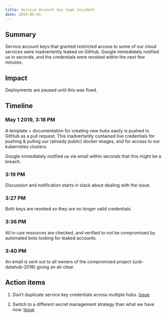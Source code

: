 ```yaml
---
title: Service Account key leak incident
date: 2019-05-01 
---
```


## Summary

Service account keys that granted restricted access
to some of our cloud services were inadvertently leaked
on GitHub. Google immediately notified us in seconds,
and the credentials were revoked within the next few minutes.

## Impact

Deployments are paused until this was fixed.

## Timeline

### May 1 2019, 3:18 PM

A template + documentation for creating new hubs easily is
pushed to GitHub as a pull request. This inadvertantly
contained live credentials for pushing & pulling our
(already public) docker images, and for access to our kubernetes
clusters.

Google immediately notified us via email within seconds
that this might be a breach.

### 3:19 PM

Discussion and notification starts in slack about dealing with
the issue.

### 3:27 PM

Both keys are revoked so they are no longer valid credentials.

### 3:36 PM

All in-use resources are checked, and verified to not be
compromised by automated bots looking for leaked accounts.

### 3:40 PM

An email is sent out to all owners of the compromised project
(ucb-datahub-2018) giving an all-clear.

## Action items

1. Don't duplicate service key credentials across multiple
   hubs. [Issue](https://github.com/yuvipanda/hubploy/issues/18)

2. Switch to a different secret management strategy than
   what we have now. [Issue](https://github.com/berkeley-dsep-infra/datahub/issues/596)
